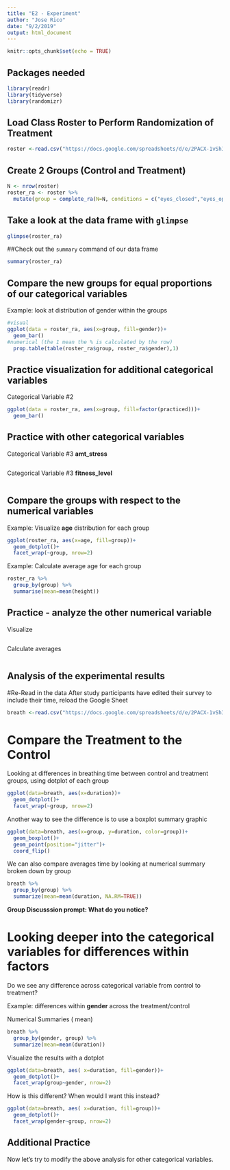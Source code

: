 ```yaml
---
title: "E2 - Experiment"
author: "Jose Rico"
date: "9/2/2019"
output: html_document
---
```


```r
knitr::opts_chunk$set(echo = TRUE)
```

## Packages needed
```r
library(readr)
library(tidyverse)
library(randomizr)
```

## Load Class Roster to Perform Randomization of Treatment
```r
roster <-read.csv("https://docs.google.com/spreadsheets/d/e/2PACX-1vShIAfdrl33WvTe9fFLHZPZH1RSQpaBFc1e_EjlbfOC_-pW3mIb0vm0ugZrlFu4B72XiYBCHYnW33DW/pub?gid=839563195&single=true&output=csv")
```

## Create 2 Groups (Control and Treatment)

```r
N <- nrow(roster)
roster_ra <- roster %>% 
  mutate(group = complete_ra(N=N, conditions = c("eyes_closed","eyes_open")))
```

## Take a look at the data frame with `glimpse`
```r
glimpse(roster_ra)
```

##Check out the `summary` command of our data frame

```r
summary(roster_ra)
```
 
## Compare the new groups for equal proportions of our categorical variables

Example: look at distribution of gender within the groups
```r
#visual
ggplot(data = roster_ra, aes(x=group, fill=gender))+
  geom_bar()
#numerical (the 1 mean the % is calculated by the row)
  prop.table(table(roster_ra$group, roster_ra$gender),1)
```

## Practice visualization for additional categorical variables

Categorical Variable #2
```r
ggplot(data = roster_ra, aes(x=group, fill=factor(practiced)))+
  geom_bar()
```

## Practice with other categorical variables

Categorical Variable #3 **amt_stress**
```r

```

Categorical Variable #3 **fitness_level**
```r

```

## Compare the groups with respect to the numerical variables

Example: Visualize **age** distribution for each group
```r
ggplot(roster_ra, aes(x=age, fill=group))+
  geom_dotplot()+
  facet_wrap(~group, nrow=2)
```
Example: Calculate average age for each group
```r
roster_ra %>% 
  group_by(group) %>% 
  summarise(mean=mean(height))
```

## Practice - analyze the other numerical variable

Visualize 
```r

```
Calculate averages 
```r

```

## Analysis of the experimental results

#Re-Read in the data 
After study participants have edited their survey to include their time, 
reload the Google Sheet
```r
breath <-read.csv("https://docs.google.com/spreadsheets/d/e/2PACX-1vShIAfdrl33WvTe9fFLHZPZH1RSQpaBFc1e_EjlbfOC_-pW3mIb0vm0ugZrlFu4B72XiYBCHYnW33DW/pub?gid=839563195&single=true&output=csv")
```

# Compare the Treatment to the Control
Looking at differences in breathing time between control and treatment groups, using dotplot of each group

```r
ggplot(data=breath, aes(x=duration))+
  geom_dotplot()+
  facet_wrap(~group, nrow=2)
```

Another way to see the difference is to use a boxplot summary graphic
```r
ggplot(data=breath, aes(x=group, y=duration, color=group))+
  geom_boxplot()+
  geom_point(position="jitter")+
  coord_flip()
```

We can also compare averages time by looking at numerical summary broken down by group

```r
breath %>% 
  group_by(group) %>% 
  summarize(mean=mean(duration, NA.RM=TRUE))

```

**Group Discusssion prompt: What do you notice?**

# Looking deeper into the categorical variables for differences within factors

Do we see any difference across categorical variable from control to treatment? 

Example: differences within **gender** across the treatment/control

Numerical Summaries ( mean)
```r
breath %>% 
  group_by(gender, group) %>% 
  summarize(mean=mean(duration))
```

Visualize the results with a dotplot

```r
ggplot(data=breath, aes( x=duration, fill=gender))+
  geom_dotplot()+
  facet_wrap(group~gender, nrow=2)
```

How is this different?  When would I want this instead?
```r
ggplot(data=breath, aes( x=duration, fill=group))+
  geom_dotplot()+
  facet_wrap(gender~group, nrow=2)
```

## Additional Practice
Now let's try to modify the above analysis for other categorical variables.
